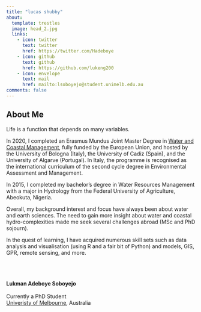 ```yaml
---
title: "lucas shubby"
about:
  template: trestles
  image: head_2.jpg
  links:
    - icon: twitter
      text: twitter
      href: https://twitter.com/Hadeboye
    - icon: github
      text: github
      href: https://github.com/lukeng200
    - icon: envelope
      text: mail
      href: mailto:lsoboyejo@student.unimelb.edu.au
comments: false
---
```



</center>



<div class="col-md-8">
  <h2 class="featurette-heading">About Me</h2>
  <p class="lead">
  
Life is a function that depends on many variables.

In 2020, I completed an Erasmus Mundus Joint Master Degree in <a href = "https://wacoma.unibo.it/promotion_dissemination.php"> Water and Coastal Management</a>, fully funded by the European Union, and hosted by the University of Bologna (Italy), the University of Cadiz (Spain), and the University of Algarve (Portugal). In Italy, the programme is recognised as the international curriculum of the second cycle degree in Environmental Assessment and Management</a>. 

In 2015, I completed my bachelor's degree in Water Resources Management with a major in Hydrology from the Federal University of Agriculture, Abeokuta, Nigeria. </a>

Overall, my background interest and focus have always been about water and earth sciences. The need to gain more insight about water and coastal hydro-complexities made me seek several challenges abroad (MSc and PhD sojourn).</a> 

In the quest of learning, I have acquired numerous skill sets such as data analysis and visualisation (using R and a fair bit of Python) and models, GIS, GPR, remote sensing, and more.</a> 

<br><br><br/> **Lukman Adeboye Soboyejo** <br><br/> Currently a PhD Student <br> [Univeristy of Melbourne](https://ecosystemforest.unimelb.edu.au/research), Australia <br/> <br/>

<center>

